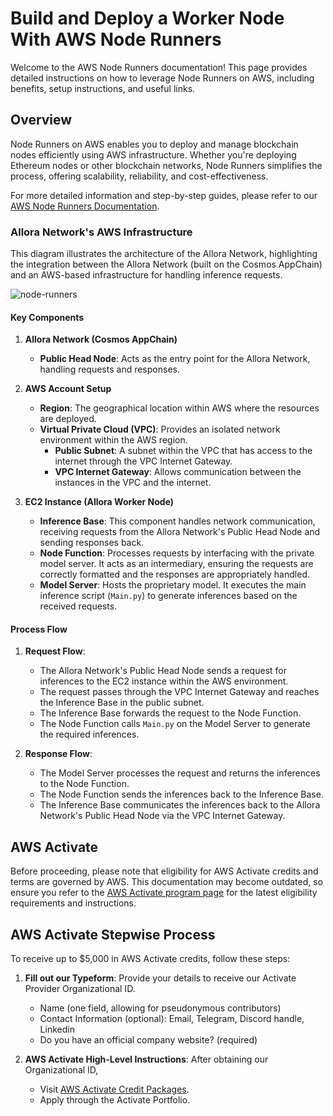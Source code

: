 # Build and Deploy a Worker Node With AWS Node Runners

Welcome to the AWS Node Runners documentation! This page provides detailed instructions on how to leverage Node Runners on AWS, including benefits, setup instructions, and useful links.

## Overview

Node Runners on AWS enables you to deploy and manage blockchain nodes efficiently using AWS infrastructure. Whether you're deploying Ethereum nodes or other blockchain networks, Node Runners simplifies the process, offering scalability, reliability, and cost-effectiveness.

For more detailed information and step-by-step guides, please refer to our [AWS Node Runners Documentation](https://aws-samples.github.io/aws-blockchain-node-runners/docs/Blueprints/Ethereum).

### Allora Network's AWS Infrastructure

This diagram illustrates the architecture of the Allora Network, highlighting the integration between the Allora Network (built on the Cosmos AppChain) and an AWS-based infrastructure for handling inference requests. 

![node-runners](/node-runners.png)

#### Key Components

1. **Allora Network (Cosmos AppChain)**
   - **Public Head Node**: Acts as the entry point for the Allora Network, handling requests and responses.

2. **AWS Account Setup**
   - **Region**: The geographical location within AWS where the resources are deployed.
   - **Virtual Private Cloud (VPC)**: Provides an isolated network environment within the AWS region.
     - **Public Subnet**: A subnet within the VPC that has access to the internet through the VPC Internet Gateway.
     - **VPC Internet Gateway**: Allows communication between the instances in the VPC and the internet.

3. **EC2 Instance (Allora Worker Node)**
   - **Inference Base**: This component handles network communication, receiving requests from the Allora Network's Public Head Node and sending responses back.
   - **Node Function**: Processes requests by interfacing with the private model server. It acts as an intermediary, ensuring the requests are correctly formatted and the responses are appropriately handled.
   - **Model Server**: Hosts the proprietary model. It executes the main inference script (`Main.py`) to generate inferences based on the received requests.

#### Process Flow

1. **Request Flow**:
   - The Allora Network's Public Head Node sends a request for inferences to the EC2 instance within the AWS environment.
   - The request passes through the VPC Internet Gateway and reaches the Inference Base in the public subnet.
   - The Inference Base forwards the request to the Node Function.
   - The Node Function calls `Main.py` on the Model Server to generate the required inferences.

2. **Response Flow**:
   - The Model Server processes the request and returns the inferences to the Node Function.
   - The Node Function sends the inferences back to the Inference Base.
   - The Inference Base communicates the inferences back to the Allora Network's Public Head Node via the VPC Internet Gateway.

## AWS Activate

Before proceeding, please note that eligibility for AWS Activate credits and terms are governed by AWS. This documentation may become outdated, so ensure you refer to the [AWS Activate program page](https://aws.amazon.com/startups/credits#hero) for the latest eligibility requirements and instructions.

## AWS Activate Stepwise Process

To receive up to $5,000 in AWS Activate credits, follow these steps:

1. **Fill out our Typeform**: Provide your details to receive our Activate Provider Organizational ID.
   - Name (one field, allowing for pseudonymous contributors)
   - Contact Information (optional): Email, Telegram, Discord handle, Linkedin
   - Do you have an official company website? (required)

2. **AWS Activate High-Level Instructions**: After obtaining our Organizational ID,
   - Visit [AWS Activate Credit Packages](https://aws.amazon.com/startups/credits#packages).
   - Apply through the Activate Portfolio.

